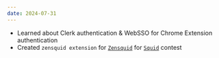 ```yaml
---
date: 2024-07-31
---
```


- Learned about Clerk authentication & WebSSO for Chrome Extension authentication
- Created `zensquid extension` for [`Zensquid`](https://zensquid.vercel.app) for [`Squid`](https://squid.cloud) contest
